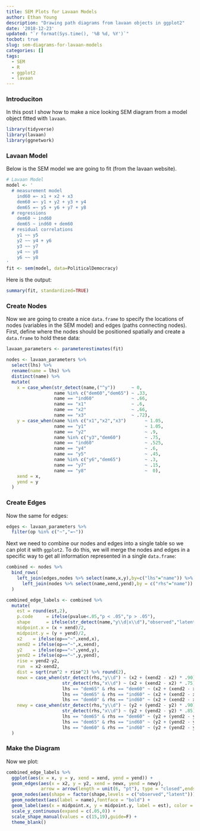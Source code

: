 ```yaml
---
title: SEM Plots for Lavaan Models
author: Ethan Young
description: "Drawing path diagrams from lavaan objects in ggplot2"
date: '2018-12-23'
updated: "`r format(Sys.time(), '%B %d, %Y')`"
tocbot: true
slug: sem-diagrams-for-lavaan-models
categories: []
tags:
  - SEM
  - R
  - ggplot2
  - lavaan
---
```


### Introduciton

In this post I show how to make a nice looking SEM diagram from a model object fitted with `lavaan`.

```r
library(tidyverse)
library(lavaan) 
library(ggnetwork)
```

### Lavaan Model

Below is the SEM model we are going to fit (from the lavaan website).

```r
# Lavaan Model
model <- '
  # measurement model
    ind60 =~ x1 + x2 + x3
    dem60 =~ y1 + y2 + y3 + y4
    dem65 =~ y5 + y6 + y7 + y8
  # regressions
    dem60 ~ ind60
    dem65 ~ ind60 + dem60
  # residual correlations
    y1 ~~ y5
    y2 ~~ y4 + y6
    y3 ~~ y7
    y4 ~~ y8
    y6 ~~ y8
'
fit <- sem(model, data=PoliticalDemocracy)
```

Here is the output:

```r
summary(fit, standardized=TRUE)
```

### Create Nodes

Now we are going to create a nice `data.frame` to specify the locations of nodes (variables in the SEM model) and edges (paths connecting nodes). First, define where the nodes should be positioned spatially and create a `data.frame` to hold these data:

```r
lavaan_parameters <- parameterestimates(fit)

nodes <- lavaan_parameters %>% 
  select(lhs) %>% 
  rename(name = lhs) %>% 
  distinct(name) %>% 
  mutate(
    x = case_when(str_detect(name,("^y"))      ~ 0,
                  name %in% c("dem60","dem65") ~ .33,
                  name == "ind60"              ~ .66,
                  name == "x1"                 ~ .6,
                  name == "x2"                 ~ .66,
                  name == "x3"                 ~ .72),
    y = case_when(name %in% c("x1","x2","x3")       ~ 1.05,
                  name == "y1"                      ~ 1.05,
                  name == "y2"                      ~ .9,
                  name %in% c("y3","dem60")         ~ .75,
                  name == "ind60"                   ~ .525,
                  name == "y4"                      ~ .6,
                  name == "y5"                      ~ .45,
                  name %in% c("y6","dem65")         ~ .3,
                  name == "y7"                      ~ .15,
                  name == "y8"                      ~  0),
    xend = x,
    yend = y
  )
```

### Create Edges

Now the same for edges:

```r
edges <- lavaan_parameters %>%
  filter(op %in% c("~","=~"))
```

Next we need to combine our nodes and edges into a single table so we can plot it with `ggplot2`. To do this, we will merge the nodes and edges in a specific way to get all information represented in a single `data.frame`:

```r
combined <- nodes %>% 
  bind_rows(
    left_join(edges,nodes %>% select(name,x,y),by=c("lhs"="name")) %>%
      left_join(nodes %>% select(name,xend,yend),by = c("rhs"="name"))
  )

combined_edge_labels <- combined %>% 
  mutate(
    est = round(est,2),
    p.code     = ifelse(pvalue<.05,"p < .05","p > .05"),
    shape      = ifelse(str_detect(name,"y\\d|x\\d"),"observed","latent"),
    midpoint.x = (x + xend)/2,
    midpoint.y = (y + yend)/2,
    x2    = ifelse(op=="~",xend,x),
    xend2 = ifelse(op=="~",x,xend),
    y2    = ifelse(op=="~",yend,y),
    yend2 = ifelse(op=="~",y,yend),
    rise = yend2-y2,
    run  = x2-xend2,
    dist = sqrt(run^2 + rise^2) %>% round(2),
    newx = case_when(str_detect(rhs,"y\\d") ~ (x2 + (xend2 - x2) * .90),
                     str_detect(rhs,"x\\d") ~ (x2 + (xend2 - x2) * .75),
                     lhs == "dem65" & rhs == "dem60" ~ (x2 + (xend2 - x2) * .7),
                     lhs == "dem65" & rhs == "ind60" ~ (x2 + (xend2 - x2) * .85),
                     lhs == "dem60" & rhs == "ind60" ~ (x2 + (xend2 - x2) * .85)),
    newy = case_when(str_detect(rhs,"y\\d") ~ (y2 + (yend2 - y2) * .90),
                     str_detect(rhs,"x\\d") ~ (y2 + (yend2 - y2) * .85),
                     lhs == "dem65" & rhs == "dem60" ~ (y2 + (yend2 - y2) * .85),
                     lhs == "dem65" & rhs == "ind60" ~ (y2 + (yend2 - y2) * .9),
                     lhs == "dem60" & rhs == "ind60" ~ (y2 + (yend2 - y2) * .9)),
  )
```

### Make the Diagram

Now we plot:

```r
combined_edge_labels %>% 
  ggplot(aes(x = x, y = y, xend = xend, yend = yend)) +
  geom_edges(aes(x = x2, y = y2, xend = newx, yend = newy),
             arrow = arrow(length = unit(6, "pt"), type = "closed",ends = "last")) +
  geom_nodes(aes(shape = factor(shape,levels = c("observed","latent"))), color = "grey50",size = 16) +
  geom_nodetext(aes(label = name),fontface = "bold") +
  geom_label(aes(x = midpoint.x, y = midpoint.y, label = est), color = "black",label.size = NA,hjust = .5,vjust=.5) +
  scale_y_continuous(expand = c(.05,0)) +
  scale_shape_manual(values = c(15,19),guide=F) +
  theme_blank()
```
